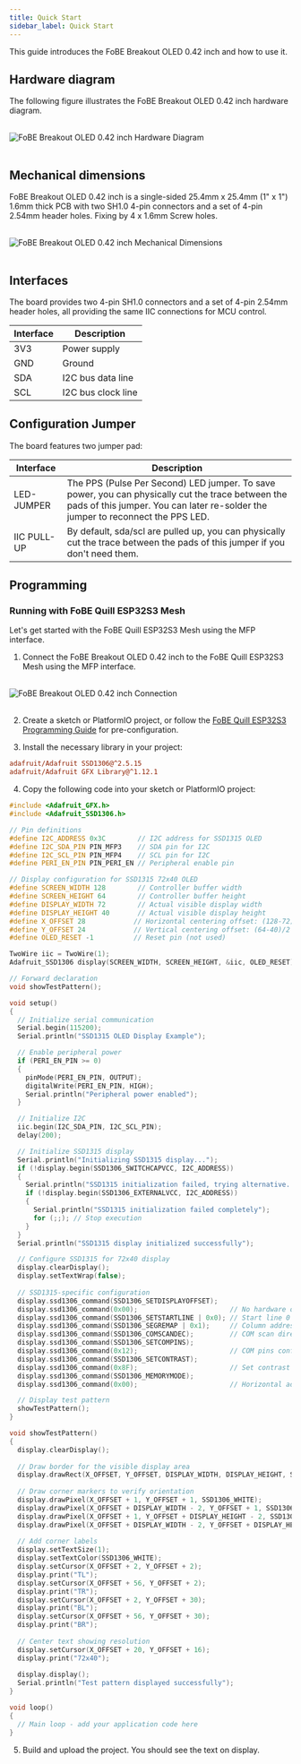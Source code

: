 ```yaml
---
title: Quick Start
sidebar_label: Quick Start
---
```


This guide introduces the FoBE Breakout OLED 0.42 inch and how to use it.

## Hardware diagram

The following figure illustrates the FoBE Breakout OLED 0.42 inch hardware diagram.

<br/>
<div style={{ textAlign: 'center' }}>
  <img src="/img/products/f2203-r1a.digram.png" alt="FoBE Breakout OLED 0.42 inch Hardware Diagram" style={{ width: '80%', height: 'auto' }} />
</div>
<br/>

## Mechanical dimensions

FoBE Breakout OLED 0.42 inch is a single-sided 25.4mm x 25.4mm (1" x 1") 1.6mm thick PCB with two SH1.0 4-pin connectors and a set of 4-pin 2.54mm header holes. Fixing by 4 x 1.6mm Screw holes.

<br/>
<div style={{ textAlign: 'center' }}>
  <img src="/img/products/f2203-r1a.dimensions.png" alt="FoBE Breakout OLED 0.42 inch Mechanical Dimensions" style={{ width: '80%', height: 'auto' }} />
</div>
<br/>

## Interfaces

The board provides two 4-pin SH1.0 connectors and a set of 4-pin 2.54mm header holes, all providing the same IIC connections for MCU control.

  |Interface                           |Description |
  |-------------------------------|---------|
  |3V3 |Power supply       |
  |GND  |Ground       |
  |SDA |I2C bus data line       |
  |SCL |I2C bus clock line       |

## Configuration Jumper

The board features two jumper pad:

|Interface                           |Description |
|-------------------------------|---------|
|LED-JUMPER |The PPS (Pulse Per Second) LED jumper. To save power, you can physically cut the trace between the pads of this jumper. You can later re-solder the jumper to reconnect the PPS LED. |
|IIC PULL-UP |By default, sda/scl are pulled up, you can physically cut the trace between the pads of this jumper if you don't need them.|

## Programming

### Running with FoBE Quill ESP32S3 Mesh

Let's get started with the FoBE Quill ESP32S3 Mesh using the MFP interface.

1. Connect the FoBE Breakout OLED 0.42 inch to the FoBE Quill ESP32S3 Mesh using the MFP interface.
<br/>
<div style={{ textAlign: 'center' }}>
  <img src="/img/products/f2203-r1a.connection.png" alt="FoBE Breakout OLED 0.42 inch Connection" style={{ width: '80%', height: 'auto' }} />
</div>
<br/>

2. Create a sketch or PlatformIO project, or follow the [FoBE Quill ESP32S3 Programming Guide](/product/f1102/programming) for pre-configuration.

3. Install the necessary library in your project:
```ini
adafruit/Adafruit SSD1306@^2.5.15
adafruit/Adafruit GFX Library@^1.12.1
```

4. Copy the following code into your sketch or PlatformIO project:
```cpp
#include <Adafruit_GFX.h>
#include <Adafruit_SSD1306.h>

// Pin definitions
#define I2C_ADDRESS 0x3C        // I2C address for SSD1315 OLED
#define I2C_SDA_PIN PIN_MFP3    // SDA pin for I2C
#define I2C_SCL_PIN PIN_MFP4    // SCL pin for I2C
#define PERI_EN_PIN PIN_PERI_EN // Peripheral enable pin

// Display configuration for SSD1315 72x40 OLED
#define SCREEN_WIDTH 128        // Controller buffer width
#define SCREEN_HEIGHT 64        // Controller buffer height
#define DISPLAY_WIDTH 72        // Actual visible display width
#define DISPLAY_HEIGHT 40       // Actual visible display height
#define X_OFFSET 28            // Horizontal centering offset: (128-72)/2
#define Y_OFFSET 24            // Vertical centering offset: (64-40)/2 + 12
#define OLED_RESET -1          // Reset pin (not used)

TwoWire iic = TwoWire(1);
Adafruit_SSD1306 display(SCREEN_WIDTH, SCREEN_HEIGHT, &iic, OLED_RESET);

// Forward declaration
void showTestPattern();

void setup()
{
  // Initialize serial communication
  Serial.begin(115200);
  Serial.println("SSD1315 OLED Display Example");

  // Enable peripheral power
  if (PERI_EN_PIN >= 0)
  {
    pinMode(PERI_EN_PIN, OUTPUT);
    digitalWrite(PERI_EN_PIN, HIGH);
    Serial.println("Peripheral power enabled");
  }

  // Initialize I2C
  iic.begin(I2C_SDA_PIN, I2C_SCL_PIN);
  delay(200);

  // Initialize SSD1315 display
  Serial.println("Initializing SSD1315 display...");
  if (!display.begin(SSD1306_SWITCHCAPVCC, I2C_ADDRESS))
  {
    Serial.println("SSD1315 initialization failed, trying alternative...");
    if (!display.begin(SSD1306_EXTERNALVCC, I2C_ADDRESS))
    {
      Serial.println("SSD1315 initialization failed completely");
      for (;;); // Stop execution
    }
  }
  Serial.println("SSD1315 display initialized successfully");

  // Configure SSD1315 for 72x40 display
  display.clearDisplay();
  display.setTextWrap(false);
  
  // SSD1315-specific configuration
  display.ssd1306_command(SSD1306_SETDISPLAYOFFSET);
  display.ssd1306_command(0x00);                       // No hardware offset
  display.ssd1306_command(SSD1306_SETSTARTLINE | 0x0); // Start line 0
  display.ssd1306_command(SSD1306_SEGREMAP | 0x1);     // Column address remapping
  display.ssd1306_command(SSD1306_COMSCANDEC);         // COM scan direction
  display.ssd1306_command(SSD1306_SETCOMPINS);
  display.ssd1306_command(0x12);                       // COM pins configuration for 72x40
  display.ssd1306_command(SSD1306_SETCONTRAST);
  display.ssd1306_command(0x8F);                       // Set contrast
  display.ssd1306_command(SSD1306_MEMORYMODE);
  display.ssd1306_command(0x00);                       // Horizontal addressing mode

  // Display test pattern
  showTestPattern();
}

void showTestPattern()
{
  display.clearDisplay();
  
  // Draw border for the visible display area
  display.drawRect(X_OFFSET, Y_OFFSET, DISPLAY_WIDTH, DISPLAY_HEIGHT, SSD1306_WHITE);
  
  // Draw corner markers to verify orientation
  display.drawPixel(X_OFFSET + 1, Y_OFFSET + 1, SSD1306_WHITE);           // Top-left
  display.drawPixel(X_OFFSET + DISPLAY_WIDTH - 2, Y_OFFSET + 1, SSD1306_WHITE);    // Top-right  
  display.drawPixel(X_OFFSET + 1, Y_OFFSET + DISPLAY_HEIGHT - 2, SSD1306_WHITE);  // Bottom-left
  display.drawPixel(X_OFFSET + DISPLAY_WIDTH - 2, Y_OFFSET + DISPLAY_HEIGHT - 2, SSD1306_WHITE); // Bottom-right
  
  // Add corner labels
  display.setTextSize(1);
  display.setTextColor(SSD1306_WHITE);
  display.setCursor(X_OFFSET + 2, Y_OFFSET + 2);
  display.print("TL");
  display.setCursor(X_OFFSET + 56, Y_OFFSET + 2);
  display.print("TR");
  display.setCursor(X_OFFSET + 2, Y_OFFSET + 30);
  display.print("BL");
  display.setCursor(X_OFFSET + 56, Y_OFFSET + 30);
  display.print("BR");
  
  // Center text showing resolution
  display.setCursor(X_OFFSET + 20, Y_OFFSET + 16);
  display.print("72x40");
  
  display.display();
  Serial.println("Test pattern displayed successfully");
}

void loop()
{
  // Main loop - add your application code here
}
```
5. Build and upload the project. You should see the text on display.